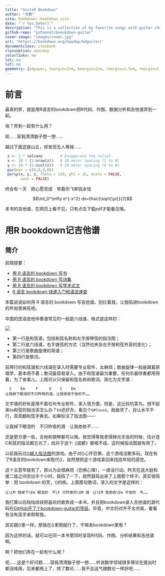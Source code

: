 ```yaml
--- 
title: "GuitaR Bookdown"
author: "大鹏"
site: bookdown::bookdown_site
date: "`r Sys.Date()`"
description: "This is a collection of my favorite songs with guitar chords, produced by bookdown."
github-repo: "pzhaonet/boookdown-guitar"
cover-image: "images/cover.jpg"
url: 'https\://bookdown.org/baydap/bdguitar/'
documentclass: ctexbook
classoption: openany
colorlinks: no
lot: no
lof: no
geometry: [a4paper, tmargin=2cm, bmargin=2cm, lmargin=1.5cm, rmargin=1.5cm]
---
```


# 前言 {#front .unnumbered} 

最真的梦，就是用R语言的bookdown把R代码、作图、数据分析和吉他谱弄到一起。

啥？弄到一起有什么用？

呃......容我清清脑子想一想......

越过下面这座山丘，却发现无人等候……

```r
 z <- 2 * volcano        # Exaggerate the relief
 x <- 10 * (1:nrow(z))   # 10 meter spacing (S to N)
 y <- 10 * (1:ncol(z))   # 10 meter spacing (E to W)
 par(mar = c(0,0,0,0))
 persp(x, y, z, theta = 120, phi = 15, scale = FALSE, 
       axes = FALSE)
```

终会有\Am 一天　把心愿\Dm 完成　带着你\F 飞奔\GM 找永\Cm 恒\Csthree \Cthree  

$$\int_0^\infty e^{-x^2} dx=\frac{\sqrt{\pi}}{2}$$
 
本书的吉他谱，在网页上看不见，只有点击下载pdf才能看见哦。

\mainmatter

# 用R bookdown记吉他谱 {#method .unnumbered} 

## 简介 {#intro .unnumbered}

前情提要：

- [用 R 语言的 bookdown 写书](http://dapengde.com/archives/19122)
- [用 R 语言的 bookdown 写诗集](http://dapengde.com/archives/19150)
- [用 R  语言的 bookdown 写学术论文](http://dapengde.com/archives/19190)
- [R 语言 bookdown 快速入门和语法速查](http://dapengde.com/archives/19141)

本篇说说如何用 R  语言的 bookdown 写吉他谱。别拦着我，让我陷进bookdown的怀抱里爽死吧。

中国的民谣吉他伴奏谱常见的一般是六线谱，格式是这样的：

![](images/chengdu1-.jpg)

- 第一行是和弦谱，包括和弦名称和左手按琴弦的指法图；
- 第二行是六线谱，右手拨弦的方式（当然也夹杂左手按和弦外音的变化）；
- 第三行是歌曲旋律的简谱；
- 第四行是歌词。

前两行的和弦谱和六线谱在录入时需要专业软件，太麻烦；歌曲旋律一般是跟着原唱学，基本用不着；歌词最容易录入。由于和弦谱最为重要，任何乐器伴奏都用得着，为了省事儿，上图可以只保留和弦名称和歌词，简化为文字谱：

      C    Em     F     G    C    Em
    让我掉下眼泪的不只昨夜的酒，让我依依不舍的不……

文字谱的好处是用不着任何专业软件，录入很方便。但是，这比较坑菜鸟。想不起来`Em`和弦的指法该怎么办？`Em`还好办，看见个`G#7sus4`，我崩溃了，自认水平不行，乖乖翻和弦字典去。如果标注了指法图——

让\CM 我掉下\Em 眼泪的　不\F 只昨夜的\GM 酒　让\CM 我依依\Em 不……

还是更方便一些，吉他和钢琴都可以用。我觉得等我老得掉光牙齿的时候，估计连C和弦的指法都忘光了，给孙子连个《成都》都唱不成，这时候指法图就有用了。

以前我玩过[\(\LaTeX\)输入指法图](http://dapengde.com/archives/18230)的游戏。由于对\(\LaTeX\)心怀恐惧，这个游戏没敢多玩。现在有了R语言的bookdown来取代\(\LaTeX\)，自然想把这个游戏拿回来找找年轻的感觉。

这个主意早就有了，原以为会很麻烦（恐惧心理），一直没行动。昨天在送大娃和接二娃之间空出半个小时，鼓捣了一下，居然鼓捣出来了上面那个样子。其实很简单：用 bookdown 的壳，\(\LaTeX\)的核。上面那句歌词，录入的文字是这样的：

    让\CM 我掉下\Em 眼泪的　不\F 只昨夜的\GM 酒　让\CM 我依依\Em 不舍的　不……

我打算以后陆陆续续把喜欢的歌弄成一本书，并且把bookdown录入吉他谱的源代码在[GitHub开了个bookdown-guitar的项目](https://github.com/dapengde/bookdown-guitar)。毕竟，中文的对齐不太完美，看看有没有高手来帮帮我。

其实跟\(\LaTeX\)里一样。那我在\(\LaTeX\)里用就行了，干嘛来bookdown里用？

因为这样的话，就可以在同一本书里同时呈现R代码、作图、分析结果和吉他谱啊。

啊？把他们弄在一起有什么用？

呃……这是个好问题……容我清清脑子想一想……听说数学领域很多理论在提出时都没啥用，后来都用上了，除了数论……我不会运气跟数论一样好吧……

